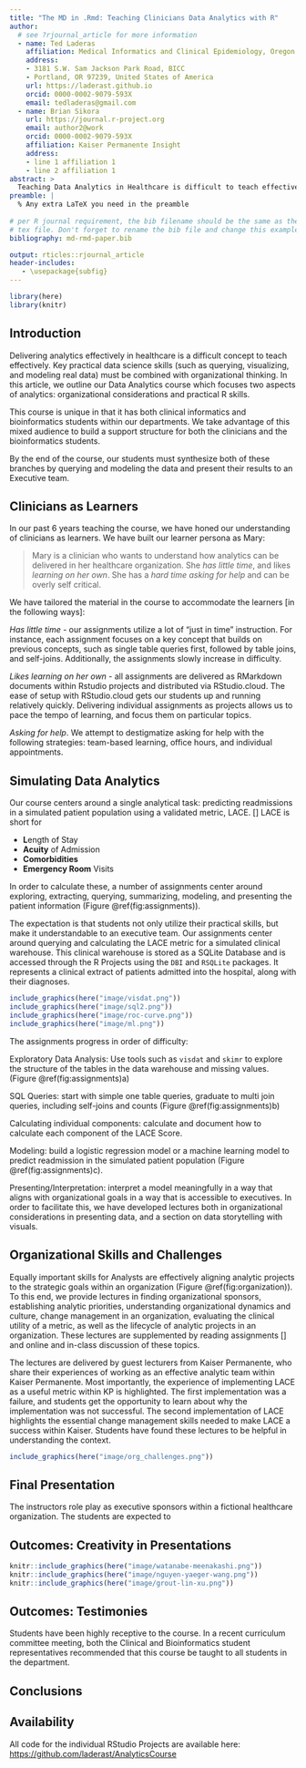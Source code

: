 ```yaml
---
title: "The MD in .Rmd: Teaching Clinicians Data Analytics with R"
author:
  # see ?rjournal_article for more information
  - name: Ted Laderas
    affiliation: Medical Informatics and Clinical Epidemiology, Oregon Health & Science University
    address:
    - 3181 S.W. Sam Jackson Park Road, BICC
    - Portland, OR 97239, United States of America
    url: https://laderast.github.io
    orcid: 0000-0002-9079-593X
    email: tedladeras@gmail.com
  - name: Brian Sikora
    url: https://journal.r-project.org
    email: author2@work
    orcid: 0000-0002-9079-593X
    affiliation: Kaiser Permanente Insight
    address:
    - line 1 affiliation 1
    - line 2 affiliation 1
abstract: >
  Teaching Data Analytics in Healthcare is difficult to teach effectively, especially to Clinical Professionals. In this article, we outline our Data Analytics course, which we have delivered for 6 years, and our strategies for effective learning.   
preamble: |
  % Any extra LaTeX you need in the preamble
  
# per R journal requirement, the bib filename should be the same as the output 
# tex file. Don't forget to rename the bib file and change this example value.
bibliography: md-rmd-paper.bib

output: rticles::rjournal_article
header-includes:
   - \usepackage{subfig}
---
```


```r
library(here)
library(knitr)
```

## Introduction

Delivering analytics effectively in healthcare is a difficult concept to teach effectively. Key practical data science skills (such as querying, visualizing, and modeling real data) must be combined with organizational thinking. In this article, we outline our Data Analytics course which focuses two aspects of analytics: organizational considerations and practical R skills.

This course is unique in that it has both clinical informatics and bioinformatics students within our departments. We take advantage of this mixed audience to build a support structure for both the clinicians and the bioinformatics students.

By the end of the course, our students must synthesize both of these branches by querying and modeling the data and present their results to an Executive team.

## Clinicians as Learners

In our past 6 years teaching the course, we have honed our understanding of clinicians as learners. We have built our learner persona as Mary:

> Mary is a clinician who wants to understand how analytics can be delivered in her healthcare organization. She *has little time*, and likes *learning on her own*. She has a *hard time asking for help* and can be overly self critical.

We have tailored the material in the course to accommodate the learners [in the following ways]:

*Has little time* - our assignments utilize a lot of "just in time" instruction. For instance, each assignment focuses on a key concept that builds on previous concepts, such as single table queries first, followed by table joins, and self-joins. Additionally, the assignments slowly increase in difficulty.

*Likes learning on her own* - all assignments are delivered as RMarkdown documents within Rstudio projects and distributed via RStudio.cloud. The ease of setup with RStudio.cloud gets our students up and running relatively quickly. Delivering individual assignments as projects allows us to pace the tempo of learning, and focus them on particular topics.

*Asking for help*. We attempt to destigmatize asking for help with the following strategies: team-based learning, office hours, and individual appointments.

## Simulating Data Analytics

Our course centers around a single analytical task: predicting readmissions in a simulated patient population using a validated metric, LACE. [] LACE is short for

-   **L**ength of Stay
-   **Acuity** of Admission
-   **Comorbidities**
-   **Emergency Room** Visits

In order to calculate these, a number of assignments center around exploring, extracting, querying, summarizing, modeling, and presenting the patient information (Figure \@ref(fig:assignments)).

The expectation is that students not only utilize their practical skills, but make it understandable to an executive team. Our assignments center around querying and calculating the LACE metric for a simulated clinical warehouse. This clinical warehouse is stored as a SQLite Database and is accessed through the R Projects using the `DBI` and `RSQLite` packages. It represents a clinical extract of patients admitted into the hospital, along with their diagnoses.

```r
include_graphics(here("image/visdat.png"))
include_graphics(here("image/sql2.png"))
include_graphics(here("image/roc-curve.png"))
include_graphics(here("image/ml.png"))
```

The assignments progress in order of difficulty:

Exploratory Data Analysis: Use tools such as `visdat` and `skimr` to explore the structure of the tables in the data warehouse and missing values. (Figure \@ref(fig:assignments)a)

SQL Queries: start with simple one table queries, graduate to multi join queries, including self-joins and counts (Figure \@ref(fig:assignments)b)

Calculating individual components: calculate and document how to calculate each component of the LACE Score.

Modeling: build a logistic regression model or a machine learning model to predict readmission in the simulated patient population (Figure \@ref(fig:assignments)c).

Presenting/Interpretation: interpret a model meaningfully in a way that aligns with organizational goals in a way that is accessible to executives. In order to facilitate this, we have developed lectures both in organizational considerations in presenting data, and a section on data storytelling with visuals.

## Organizational Skills and Challenges

Equally important skills for Analysts are effectively aligning analytic projects to the strategic goals within an organization (Figure \@ref(fig:organization)). To this end, we provide lectures in finding organizational sponsors, establishing analytic priorities, understanding organizational dynamics and culture, change management in an organization, evaluating the clinical utility of a metric, as well as the lifecycle of analytic projects in an organization. These lectures are supplemented by reading assignments [] and online and in-class discussion of these topics.

The lectures are delivered by guest lecturers from Kaiser Permanente, who share their experiences of working as an effective analytic team within Kaiser Permanente. Most importantly, the experience of implementing LACE as a useful metric within KP is highlighted. The first implementation was a failure, and students get the opportunity to learn about why the implementation was not successful. The second implementation of LACE highlights the essential change management skills needed to make LACE a success within Kaiser. Students have found these lectures to be helpful in understanding the context.

```r
include_graphics(here("image/org_challenges.png"))
```

## Final Presentation

The instructors role play as executive sponsors within a fictional healthcare organization. The students are expected to 

## Outcomes: Creativity in Presentations

```r
knitr::include_graphics(here("image/watanabe-meenakashi.png"))
knitr::include_graphics(here("image/nguyen-yaeger-wang.png"))
knitr::include_graphics(here("image/grout-lin-xu.png"))
```

## Outcomes: Testimonies

Students have been highly receptive to the course. In a recent curriculum committee meeting, both the Clinical and Bioinformatics student representatives recommended that this course be taught to all students in the department.



## Conclusions

## Availability

All code for the individual RStudio Projects are available here: <https://github.com/laderast/AnalyticsCourse>
